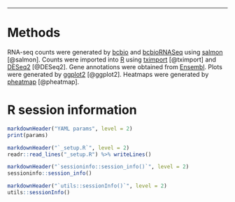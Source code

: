 * * *



# Methods

RNA-seq counts were generated by [bcbio][] and [bcbioRNASeq][] using [salmon][] [@salmon]. Counts were imported into [R][] using [tximport][] [@tximport] and [DESeq2] [@DESeq2]. Gene annotations were obtained from [Ensembl][]. Plots were generated by [ggplot2][] [@ggplot2]. Heatmaps were generated by [pheatmap][] [@pheatmap].



# R session information {.tabset}

```r
markdownHeader("YAML params", level = 2)
print(params)

markdownHeader("`_setup.R`", level = 2)
readr::read_lines("_setup.R") %>% writeLines()

markdownHeader("`sessioninfo::session_info()`", level = 2)
sessioninfo::session_info()

markdownHeader("`utils::sessionInfo()`", level = 2)
utils::sessionInfo()
```



[7-Zip]: http://www.7-zip.org
[Bioconductor]: https://bioconductor.org
[DESeq2]: https://bioconductor.org/packages/release/bioc/html/DESeq2.html
[Ensembl]: https://www.ensembl.org
[Entrez]: https://www.ncbi.nlm.nih.gov/gquery
[Excel]: https://products.office.com/en-us/excel
[GO]: http://www.geneontology.org
[GSEA]: http://software.broadinstitute.org/gsea
[KEGG]: http://www.genome.jp/kegg
[RStudio]: https://www.rstudio.com
[R]: https://www.r-project.org
[bcbioRNASeq]: http://bioinformatics.sph.harvard.edu/bcbioRNASeq
[bcbio]: https://github.com/chapmanb/bcbio-nextgen
[clusterProfiler]: https://doi.org/doi:10.18129/B9.bioc.clusterProfiler
[ggplot2]: http://ggplot2.org
[macOS]: https://www.apple.com/macos
[pathview]: https://doi.org/doi:10.18129/B9.bioc.pathview
[pheatmap]: https://cran.r-project.org/web/packages/pheatmap/index.html
[salmon]: https://combine-lab.github.io/salmon
[tximport]: https://bioconductor.org/packages/release/bioc/html/tximport.html
